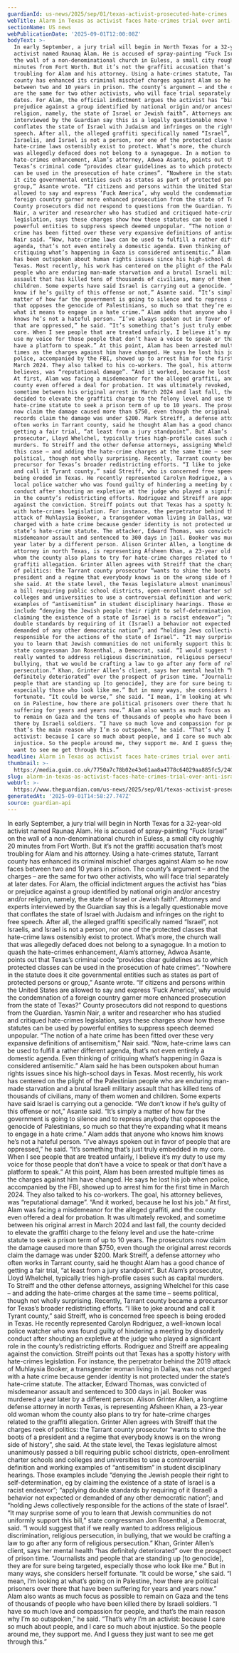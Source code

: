 ```yaml
---
guardianId: us-news/2025/sep/01/texas-activist-prosecuted-hate-crimes
webTitle: Alarm in Texas as activist faces hate-crimes trial over anti-Israel graffiti
sectionName: US news
webPublicationDate: '2025-09-01T12:00:08Z'
bodyText: >-
  In early September, a jury trial will begin in North Texas for a 32-year-old
  activist named Raunaq Alam. He is accused of spray-painting “Fuck Israel” on
  the wall of a non-denominational church in Euless, a small city roughly 20
  minutes from Fort Worth. But it’s not the graffiti accusation that’s most
  troubling for Alam and his attorney. Using a hate-crimes statute, Tarrant
  county has enhanced its criminal mischief charges against Alam so he now faces
  between two and 10 years in prison. The county’s argument – and the charges –
  are the same for two other activists, who will face trial separately at later
  dates. For Alam, the official indictment argues the activist has “bias or
  prejudice against a group identified by national origin and/or ancestry and/or
  religion, namely, the state of Israel or Jewish faith”. Attorneys and experts
  interviewed by the Guardian say this is a legally questionable move that
  conflates the state of Israel with Judaism and infringes on the right to free
  speech. After all, the alleged graffiti specifically named “Israel”, not
  Israelis, and Israel is not a person, nor one of the protected classes that
  hate-crime laws ostensibly exist to protect. What’s more, the church wall that
  was allegedly defaced does not belong to a synagogue. In a motion to quash the
  hate-crimes enhancement, Alam’s attorney, Adwoa Asante, points out that
  Texas’s criminal code “provides clear guidelines as to which protected classes
  can be used in the prosecution of hate crimes”. “Nowhere in the statute does
  it cite governmental entities such as states as part of protected persons or
  group,” Asante wrote. “If citizens and persons within the United States are
  allowed to say and express ‘Fuck America’, why would the condemnation of a
  foreign country garner more enhanced prosecution from the state of Texas?”
  County prosecutors did not respond to questions from the Guardian. Yasmin
  Nair, a writer and researcher who has studied and critiqued hate-crimes
  legislation, says these charges show how these statutes can be used by
  powerful entities to suppress speech deemed unpopular. “The notion of a hate
  crime has been fitted over these very expansive definitions of antisemitism,”
  Nair said. “Now, hate-crime laws can be used to fulfill a rather different
  agenda, that’s not even entirely a domestic agenda. Even thinking of
  critiquing what’s happening in Gaza is considered antisemitic.” Alam said he
  has been outspoken about human rights issues since his high-school days in
  Texas. Most recently, his work has centered on the plight of the Palestinian
  people who are enduring man-made starvation and a brutal Israeli military
  assault that has killed tens of thousands of civilians, many of them women and
  children. Some experts have said Israel is carrying out a genocide. “We don’t
  know if he’s guilty of this offense or not,” Asante said. “It’s simply a
  matter of how far the government is going to silence and to repress anybody
  that opposes the genocide of Palestinians, so much so that they’re expanding
  what it means to engage in a hate crime.” Alam adds that anyone who knows him
  knows he’s not a hateful person. “I’ve always spoken out in favor of people
  that are oppressed,” he said. “It’s something that’s just truly embedded in my
  core. When I see people that are treated unfairly, I believe it’s my duty to
  use my voice for those people that don’t have a voice to speak or that don’t
  have a platform to speak.” At this point, Alam has been arrested multiple
  times as the charges against him have changed. He says he lost his job when
  police, accompanied by the FBI, showed up to arrest him for the first time in
  March 2024. They also talked to his co-workers. The goal, his attorney
  believes, was “reputational damage”. “And it worked, because he lost his job.”
  At first, Alam was facing a misdemeanor for the alleged graffiti, and the
  county even offered a deal for probation. It was ultimately revoked, and
  sometime between his original arrest in March 2024 and last fall, the county
  decided to elevate the graffiti charge to the felony level and use the
  hate-crime statute to seek a prison term of up to 10 years. The prosecutors
  now claim the damage caused more than $750, even though the original arrest
  records claim the damage was under $200. Mark Streiff, a defense attorney who
  often works in Tarrant county, said he thought Alam has a good chance of
  getting a fair trial, “at least from a jury standpoint”. But Alam’s
  prosecutor, Lloyd Whelchel, typically tries high-profile cases such as capital
  murders. To Streiff and the other defense attorneys, assigning Whelchel for
  this case – and adding the hate-crime charges at the same time – seems
  political, though not wholly surprising. Recently, Tarrant county became a
  precursor for Texas’s broader redistricting efforts. “I like to joke around
  and call it Tyrant county,” said Streiff, who is concerned free speech is
  being eroded in Texas. He recently represented Carolyn Rodriguez, a well-known
  local police watcher who was found guilty of hindering a meeting by disorderly
  conduct after shouting an expletive at the judge who played a significant role
  in the county’s redistricting efforts. Rodriguez and Streiff are appealing
  against the conviction. Streiff points out that Texas has a spotty history
  with hate-crimes legislation. For instance, the perpetrator behind the 2019
  attack of Muhlaysia Booker, a transgender woman living in Dallas, was not
  charged with a hate crime because gender identity is not protected under the
  state’s hate-crime statute. The attacker, Edward Thomas, was convicted of
  misdemeanor assault and sentenced to 300 days in jail. Booker was murdered a
  year later by a different person. Alison Grinter Allen, a longtime defense
  attorney in north Texas, is representing Afsheen Khan, a 23-year old woman
  whom the county also plans to try for hate-crime charges related to the
  graffiti allegation. Grinter Allen agrees with Streiff that the charges reek
  of politics: the Tarrant county prosecutor “wants to shine the boots of a
  president and a regime that everybody knows is on the wrong side of history”,
  she said. At the state level, the Texas legislature almost unanimously passed
  a bill requiring public school districts, open-enrollment charter schools and
  colleges and universities to use a controversial definition and working
  examples of “antisemitism” in student disciplinary hearings. Those examples
  include “denying the Jewish people their right to self-determination, eg by
  claiming the existence of a state of Israel is a racist endeavor”; “applying
  double standards by requiring of it (Israel) a behavior not expected or
  demanded of any other democratic nation”; and “holding Jews collectively
  responsible for the actions of the state of Israel”. “It may surprise some of
  you to learn that Jewish communities do not uniformly support this bill,”
  state congressman Jon Rosenthal, a Democrat, said. “I would suggest that if we
  really wanted to address religious discrimination, religious persecution, in
  bullying, that we would be crafting a law to go after any form of religious
  persecution.” Khan, Grinter Allen’s client, says her mental health “has
  definitely deteriorated” over the prospect of prison time. “Journalists and
  people that are standing up [to genocide], they are for sure being targeted,
  especially those who look like me.” But in many ways, she considers herself
  fortunate. “It could be worse,” she said. “I mean, I’m looking at what’s going
  on in Palestine, how there are political prisoners over there that have been
  suffering for years and years now.” Alam also wants as much focus as possible
  to remain on Gaza and the tens of thousands of people who have been killed
  there by Israeli soldiers. “I have so much love and compassion for people, and
  that’s the main reason why I’m so outspoken,” he said. “That’s why I’m an
  activist: because I care so much about people, and I care so much about
  injustice. So the people around me, they support me. And I guess they just
  want to see me get through this.”
headline: Alarm in Texas as activist faces hate-crimes trial over anti-Israel graffiti
thumbnail: >-
  https://media.guim.co.uk/7750a7c78b02e43e61aa8a4778c64029aa885fc5/240_0_1752_1402/500.jpg
slug: alarm-in-texas-as-activist-faces-hate-crimes-trial-over-anti-israel-graffiti
webUrl: >-
  https://www.theguardian.com/us-news/2025/sep/01/texas-activist-prosecuted-hate-crimes
generatedAt: '2025-09-01T14:58:27.747Z'
source: guardian-api
---
```

In early September, a jury trial will begin in North Texas for a 32-year-old activist named Raunaq Alam. He is accused of spray-painting “Fuck Israel” on the wall of a non-denominational church in Euless, a small city roughly 20 minutes from Fort Worth. But it’s not the graffiti accusation that’s most troubling for Alam and his attorney. Using a hate-crimes statute, Tarrant county has enhanced its criminal mischief charges against Alam so he now faces between two and 10 years in prison. The county’s argument – and the charges – are the same for two other activists, who will face trial separately at later dates. For Alam, the official indictment argues the activist has “bias or prejudice against a group identified by national origin and/or ancestry and/or religion, namely, the state of Israel or Jewish faith”. Attorneys and experts interviewed by the Guardian say this is a legally questionable move that conflates the state of Israel with Judaism and infringes on the right to free speech. After all, the alleged graffiti specifically named “Israel”, not Israelis, and Israel is not a person, nor one of the protected classes that hate-crime laws ostensibly exist to protect. What’s more, the church wall that was allegedly defaced does not belong to a synagogue. In a motion to quash the hate-crimes enhancement, Alam’s attorney, Adwoa Asante, points out that Texas’s criminal code “provides clear guidelines as to which protected classes can be used in the prosecution of hate crimes”. “Nowhere in the statute does it cite governmental entities such as states as part of protected persons or group,” Asante wrote. “If citizens and persons within the United States are allowed to say and express ‘Fuck America’, why would the condemnation of a foreign country garner more enhanced prosecution from the state of Texas?” County prosecutors did not respond to questions from the Guardian. Yasmin Nair, a writer and researcher who has studied and critiqued hate-crimes legislation, says these charges show how these statutes can be used by powerful entities to suppress speech deemed unpopular. “The notion of a hate crime has been fitted over these very expansive definitions of antisemitism,” Nair said. “Now, hate-crime laws can be used to fulfill a rather different agenda, that’s not even entirely a domestic agenda. Even thinking of critiquing what’s happening in Gaza is considered antisemitic.” Alam said he has been outspoken about human rights issues since his high-school days in Texas. Most recently, his work has centered on the plight of the Palestinian people who are enduring man-made starvation and a brutal Israeli military assault that has killed tens of thousands of civilians, many of them women and children. Some experts have said Israel is carrying out a genocide. “We don’t know if he’s guilty of this offense or not,” Asante said. “It’s simply a matter of how far the government is going to silence and to repress anybody that opposes the genocide of Palestinians, so much so that they’re expanding what it means to engage in a hate crime.” Alam adds that anyone who knows him knows he’s not a hateful person. “I’ve always spoken out in favor of people that are oppressed,” he said. “It’s something that’s just truly embedded in my core. When I see people that are treated unfairly, I believe it’s my duty to use my voice for those people that don’t have a voice to speak or that don’t have a platform to speak.” At this point, Alam has been arrested multiple times as the charges against him have changed. He says he lost his job when police, accompanied by the FBI, showed up to arrest him for the first time in March 2024. They also talked to his co-workers. The goal, his attorney believes, was “reputational damage”. “And it worked, because he lost his job.” At first, Alam was facing a misdemeanor for the alleged graffiti, and the county even offered a deal for probation. It was ultimately revoked, and sometime between his original arrest in March 2024 and last fall, the county decided to elevate the graffiti charge to the felony level and use the hate-crime statute to seek a prison term of up to 10 years. The prosecutors now claim the damage caused more than $750, even though the original arrest records claim the damage was under $200. Mark Streiff, a defense attorney who often works in Tarrant county, said he thought Alam has a good chance of getting a fair trial, “at least from a jury standpoint”. But Alam’s prosecutor, Lloyd Whelchel, typically tries high-profile cases such as capital murders. To Streiff and the other defense attorneys, assigning Whelchel for this case – and adding the hate-crime charges at the same time – seems political, though not wholly surprising. Recently, Tarrant county became a precursor for Texas’s broader redistricting efforts. “I like to joke around and call it Tyrant county,” said Streiff, who is concerned free speech is being eroded in Texas. He recently represented Carolyn Rodriguez, a well-known local police watcher who was found guilty of hindering a meeting by disorderly conduct after shouting an expletive at the judge who played a significant role in the county’s redistricting efforts. Rodriguez and Streiff are appealing against the conviction. Streiff points out that Texas has a spotty history with hate-crimes legislation. For instance, the perpetrator behind the 2019 attack of Muhlaysia Booker, a transgender woman living in Dallas, was not charged with a hate crime because gender identity is not protected under the state’s hate-crime statute. The attacker, Edward Thomas, was convicted of misdemeanor assault and sentenced to 300 days in jail. Booker was murdered a year later by a different person. Alison Grinter Allen, a longtime defense attorney in north Texas, is representing Afsheen Khan, a 23-year old woman whom the county also plans to try for hate-crime charges related to the graffiti allegation. Grinter Allen agrees with Streiff that the charges reek of politics: the Tarrant county prosecutor “wants to shine the boots of a president and a regime that everybody knows is on the wrong side of history”, she said. At the state level, the Texas legislature almost unanimously passed a bill requiring public school districts, open-enrollment charter schools and colleges and universities to use a controversial definition and working examples of “antisemitism” in student disciplinary hearings. Those examples include “denying the Jewish people their right to self-determination, eg by claiming the existence of a state of Israel is a racist endeavor”; “applying double standards by requiring of it (Israel) a behavior not expected or demanded of any other democratic nation”; and “holding Jews collectively responsible for the actions of the state of Israel”. “It may surprise some of you to learn that Jewish communities do not uniformly support this bill,” state congressman Jon Rosenthal, a Democrat, said. “I would suggest that if we really wanted to address religious discrimination, religious persecution, in bullying, that we would be crafting a law to go after any form of religious persecution.” Khan, Grinter Allen’s client, says her mental health “has definitely deteriorated” over the prospect of prison time. “Journalists and people that are standing up [to genocide], they are for sure being targeted, especially those who look like me.” But in many ways, she considers herself fortunate. “It could be worse,” she said. “I mean, I’m looking at what’s going on in Palestine, how there are political prisoners over there that have been suffering for years and years now.” Alam also wants as much focus as possible to remain on Gaza and the tens of thousands of people who have been killed there by Israeli soldiers. “I have so much love and compassion for people, and that’s the main reason why I’m so outspoken,” he said. “That’s why I’m an activist: because I care so much about people, and I care so much about injustice. So the people around me, they support me. And I guess they just want to see me get through this.”
